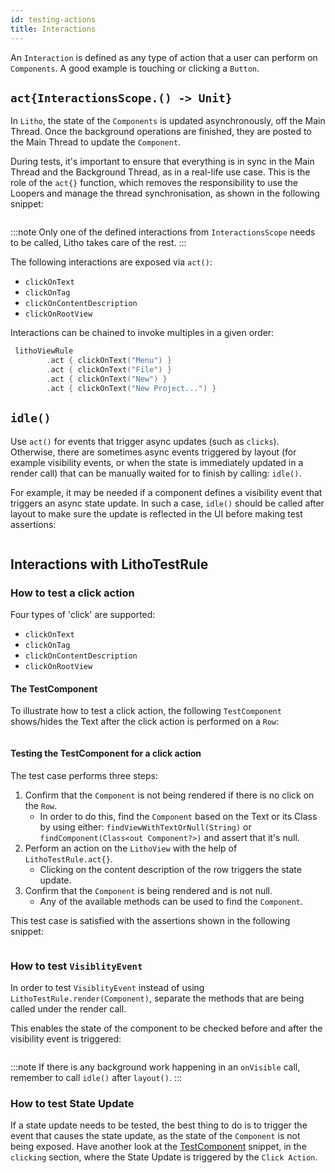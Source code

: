 ```yaml
---
id: testing-actions
title: Interactions
---
```



An `Interaction` is defined as any type of action that a user can perform on `Components`. A good example is touching or clicking a `Button`.

## `act{InteractionsScope.() -> Unit}`

In `Litho`, the state of the `Components` is updated asynchronously, off the Main Thread. Once the background operations are finished, they are posted to the Main Thread to update the `Component`.

During tests, it's important to ensure that everything is in sync in the Main Thread and the Background Thread, as in a real-life use case. This is the role of the `act{}` function, which removes the responsibility to use the Loopers and manage the thread synchronisation, as shown in the following snippet:

```kotlin file=litho-core/src/test/kotlin/com/facebook/litho/examples/LithoTestRuleExampleTest.kt start=act_example_start end=act_example_end
```

:::note
Only one of the defined interactions from `InteractionsScope` needs to be called, Litho takes care of the rest.
:::

The following interactions are exposed via `act()`:

* `clickOnText`
* `clickOnTag`
* `clickOnContentDescription`
* `clickOnRootView`

Interactions can be chained to invoke multiples in a given order:

```kotlin
 lithoViewRule
        .act { clickOnText("Menu") }
        .act { clickOnText("File") }
        .act { clickOnText("New") }
        .act { clickOnText("New Project...") }
```

## `idle()`

Use `act()` for events that trigger async updates (such as `clicks`). Otherwise, there are sometimes async events triggered by layout (for example visibility events, or when the state is immediately updated in a render call) that can be manually waited for to finish by calling: `idle()`.

For example, it may be needed if a component defines a visibility event that triggers an async state update. In such a case, `idle()` should be called after layout to make sure the update is reflected in the UI before making test assertions:

```kotlin file=litho-core/src/test/kotlin/com/facebook/litho/examples/LithoTestRuleExampleTest.kt start=idle_component_start end=idle_component_end
```

## Interactions with LithoTestRule

### How to test a click action

Four types of 'click' are supported:

* `clickOnText`
* `clickOnTag`
* `clickOnContentDescription`
* `clickOnRootView`

#### The TestComponent

To illustrate how to test a click action, the following `TestComponent` shows/hides the Text after the click action is performed on a `Row`:

```kotlin file=litho-core/src/test/kotlin/com/facebook/litho/examples/LithoTestRuleExampleTest.kt start=component_for_action_start end=component_for_action_end
```

#### Testing the TestComponent for a click action

The test case performs three steps:

1. Confirm that the `Component` is not being rendered if there is no click on the `Row`.
   * In order to do this, find the `Component` based on the Text or its Class by using either: `findViewWithTextOrNull(String)` or `findComponent(Class<out Component?>)` and assert that it's null.
2. Perform an action on the `LithoView` with the help of `LithoTestRule.act{}`.
   * Clicking on the content description of the row triggers the state update.
3. Confirm that the `Component` is being rendered and is not null.
   * Any of the available methods can be used to find the `Component`.

This test case is satisfied with the assertions shown in the following snippet:

```kotlin file=litho-core/src/test/kotlin/com/facebook/litho/examples/LithoTestRuleExampleTest.kt start=test_interaction_start end=test_interaction_end
```

### How to test `VisiblityEvent`

In order to test `VisiblityEvent` instead of using `LithoTestRule.render(Component)`, separate the methods that are being called under the render call.

This enables the state of the component to be checked before and after the visibility event is triggered:

```kotlin file=litho-core/src/test/kotlin/com/facebook/litho/examples/LithoTestRuleExampleTest.kt start=visibility_test_start end=visibility_test_end
```

:::note
If there is any background work happening in an `onVisible` call, remember to call `idle()` after `layout()`.
:::

### How to test State Update

If a state update needs to be tested, the best thing to do is to trigger the event that causes the state update, as the state of the `Component` is not being exposed.
Have another look at the [TestComponent](#the-testcomponent) snippet, in the `clicking` section, where the State Update is triggered by the `Click Action`.
